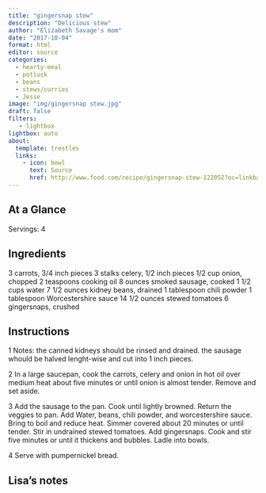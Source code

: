 ```yaml
---
title: "gingersnap stew"
description: "Delicious stew"
author: "Elizabeth Savage's mom"
date: "2017-10-04"
format: html
editor: source
categories:
  - hearty-meal
  - potluck
  - beans
  - stews/curries
  - Jesse
image: "img/gingersnap stew.jpg"
draft: false
filters:
   - lightbox
lightbox: auto
about:
  template: trestles
  links:
    - icon: bowl
      text: Source
      href: http://www.food.com/recipe/gingersnap-stew-122052?oc=linkback
---
```


## At a Glance

Servings: 4

## Ingredients

 3 carrots, 3/4 inch pieces
 3 stalks celery, 1/2 inch pieces
 1/2 cup onion, chopped
 2 teaspoons cooking oil
 8 ounces smoked sausage, cooked
 1 1/2 cups water
 7 1/2 ounces kidney beans, drained
 1 tablespoon chili powder
 1 tablespoon Worcestershire sauce
 14 1/2 ounces stewed tomatoes
 6 gingersnaps, crushed

## Instructions

1 Notes: the canned kidneys should be rinsed and drained. the sausage whould be halved lenght-wise and cut into 1 inch pieces.

2 In a large saucepan, cook the carrots, celery and onion in hot oil over medium heat about five minutes or until onion is almost tender. Remove and set aside.

3 Add the sausage to the pan. Cook until lightly browned. Return the veggies to pan. Add Water, beans, chili powder, and worcestershire sauce. Bring to boil and reduce heat. Simmer covered about 20 minutes or until tender. Stir in undrained stewed tomatoes. Add gingersnaps. Cook and stir five minutes or until it thickens and bubbles. Ladle into bowls.

4 Serve with pumpernickel bread.

## Lisa's notes